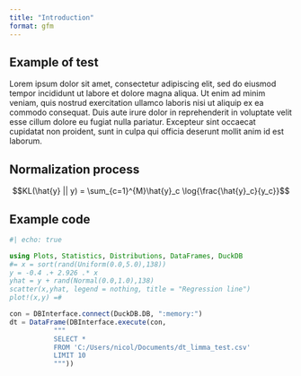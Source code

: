 ```yaml
---
title: "Introduction"
format: gfm
---
```


## Example of test

Lorem ipsum dolor sit amet, consectetur adipiscing elit, sed do eiusmod tempor incididunt ut labore et dolore magna aliqua. Ut enim ad minim veniam, quis nostrud exercitation ullamco laboris nisi ut aliquip ex ea commodo consequat. Duis aute irure dolor in reprehenderit in voluptate velit esse cillum dolore eu fugiat nulla pariatur. Excepteur sint occaecat cupidatat non proident, sunt in culpa qui officia deserunt mollit anim id est laborum.

## Normalization process

$$KL(\hat{y} || y) = \sum_{c=1}^{M}\hat{y}_c \log{\frac{\hat{y}_c}{y_c}}$$

## Example code

```julia
#| echo: true

using Plots, Statistics, Distributions, DataFrames, DuckDB
#= x = sort(rand(Uniform(0.0,5.0),138))
y = -0.4 .+ 2.926 .* x 
yhat = y + rand(Normal(0.0,1.0),138)
scatter(x,yhat, legend = nothing, title = "Regression line")
plot!(x,y) =#

con = DBInterface.connect(DuckDB.DB, ":memory:")
dt = DataFrame(DBInterface.execute(con,
           """
           SELECT *
           FROM 'C:/Users/nicol/Documents/dt_limma_test.csv'
           LIMIT 10
           """))

```


